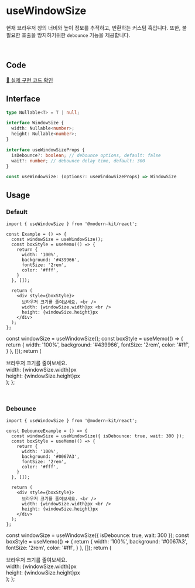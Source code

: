 
# useWindowSize

현재 브라우저 창의 너비와 높이 정보를 추적하고, 반환하는 커스텀 훅입니다. 또한, 불 필요한 호출을 방지하기위한 `debounce` 기능을 제공합니다.

<br />

## Code
[🔗 실제 구현 코드 확인](https://github.com/modern-agile-team/modern-kit/blob/main/packages/react/src/hooks/useWindowSize/index.ts)

## Interface
```ts title="typescript"
type Nullable<T> = T | null;

interface WindowSize {
  width: Nullable<number>;
  height: Nullable<number>;
}

interface useWindowSizeProps {
  isDebounce?: boolean; // debounce options, default: false
  wait?: number; // debounce delay time, default: 300
}

const useWindowSize: (options?: useWindowSizeProps) => WindowSize
```

## Usage
### Default
```tsx title="typescript"
import { useWindowSize } from '@modern-kit/react';

const Example = () => {
  const windowSize = useWindowSize();
  const boxStyle = useMemo(() => {
    return {
      width: '100%', 
      background: '#439966', 
      fontSize: '2rem',
      color: '#fff',
    }
  }, []);

  return (
    <div style={boxStyle}>
      브라우저 크기를 줄여보세요. <br />
      width: {windowSize.width}px <br />
      height: {windowSize.height}px
    </div>
  );
};
```

  const windowSize = useWindowSize();
  const boxStyle = useMemo(() => {
    return {
      width: '100%', 
      background: '#439966', 
      fontSize: '2rem',
      color: '#fff',
    }
  }, []);
  return (
    <div style={boxStyle}>
      브라우저 크기를 줄여보세요. <br />
      width: {windowSize.width}px <br />
      height: {windowSize.height}px
    </div>
  );
};

<DefaultExample />

<br />

### Debounce
```tsx title="typescript"
import { useWindowSize } from '@modern-kit/react';

const DebounceExample = () => {
  const windowSize = useWindowSize({ isDebounce: true, wait: 300 });
  const boxStyle = useMemo(() => {
    return {
      width: '100%', 
      background: '#0067A3', 
      fontSize: '2rem',
      color: '#fff',
    }
  }, []);

  return (
    <div style={boxStyle}>
      브라우저 크기를 줄여보세요. <br />
      width: {windowSize.width}px <br />
      height: {windowSize.height}px
    </div>
  );
};
```

  const windowSize = useWindowSize({ isDebounce: true, wait: 300 });
  const boxStyle = useMemo(() => {
    return {
      width: '100%', 
      background: '#0067A3', 
      fontSize: '2rem',
      color: '#fff',
    }
  }, []);
  return (
    <div style={boxStyle}>
      브라우저 크기를 줄여보세요. <br />
      width: {windowSize.width}px <br />
      height: {windowSize.height}px
    </div>
  );
};

<DebounceExample />

<br />